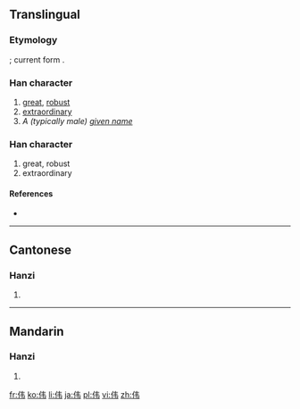 {{also|偉}}
==Translingual==
{{Hani-forms|伟|[[偉]]}}

===Etymology===
{{Han simp|偉|f=韋|t=韦}}; current form {{Han compound|人|alt1=亻|韦}}.

===Han character===
{{Han char|rn=9|rad=人|as=09|sn=12|four=2425<sub>6</sub>|canj=人手尸 (OQS)}}

# [[great]], [[robust]]
# [[extraordinary]]
# ''A (typically male) [[given name]]''

===Han character===
{{Han char|rn=9|rad=人|as=04|sn=6|four=|canj=人手尸 (OQS)}}

# great, robust
# extraordinary

====References====
* {{Han ref|kx=0096.121|hdz=10117.150|uh=4F1F|ud=20255}}

----

==Cantonese==

===Hanzi===
{{yue-hanzi|jyut=|y=wai5|tra=偉}}

# {{defn|lang=yue|sort=人04}}

----

==Mandarin==

===Hanzi===
{{cmn-hanzi|tra=偉|pin=[[wěi]] ([[wei3]])|wg=wei<sup>3</sup>}}

# {{defn|lang=cmn|sort=人04}}

[[fr:伟]]
[[ko:伟]]
[[li:伟]]
[[ja:伟]]
[[pl:伟]]
[[vi:伟]]
[[zh:伟]]